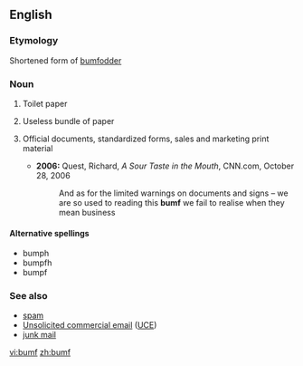==English==

===Etymology===
Shortened form of [[bumfodder]]

===Noun===
{{infl|en|noun}}

# {{UK|uncountable}} Toilet paper
# {{UK}} Useless bundle of paper
# {{uncountable}} Official documents, standardized forms, sales and marketing print material
#* '''2006:''' Quest, Richard, ''A Sour Taste in the Mouth'', CNN.com, October 28, 2006
#*: And as for the limited warnings on documents and signs – we are so used to reading this '''bumf''' we fail to realise when they mean business

{{rfv|inflections?}}

====Alternative spellings====
* bumph
* bumpfh
* bumpf

===See also===
* [[spam]]
* [[Unsolicited commercial email]] ([[UCE]])
* [[junk mail]]

[[vi:bumf]]
[[zh:bumf]]